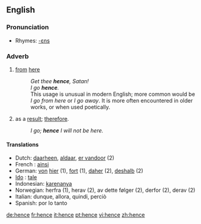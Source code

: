==English==

===Pronunciation===
*Rhymes: [[Rhymes:English:-ɛns|-ɛns]]

===Adverb===
{{en-adv|-}}

# [[from]] [[here]]
#:''Get thee '''hence''', Satan!''
#:''I go '''hence'''.''
#:This usage is unusual in modern English; more common would be ''I go from here'' or ''I go away''.  It is more often encountered in older works, or when used poetically.
# as a [[result]]; [[therefore]].
#:''I go; '''hence''' I will not be here.''

====Translations====
*Dutch: [[daarheen]], [[aldaar]], [[er vandoor]] (2)
* French : [[ainsi]]
*German: [[von]] [[hier]] (1), [[fort]] (1), [[daher]] (2), [[deshalb]] (2)
* [[Ido]] : [[tale]]
*Indonesian: [[karenanya]]
*Norwegian: herfra (1), herav (2), av dette følger (2), derfor (2), derav (2)
*Italian: dunque, allora, quindi, perciò
*Spanish: por lo tanto

[[de:hence]]
[[fr:hence]]
[[it:hence]]
[[pt:hence]]
[[vi:hence]]
[[zh:hence]]